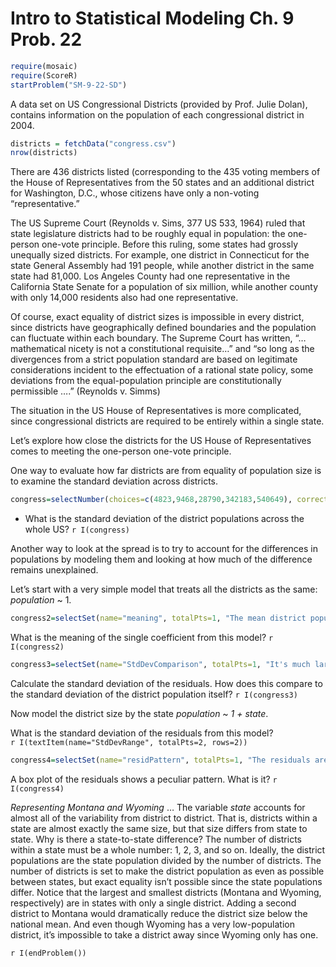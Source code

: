 Intro to Statistical Modeling Ch. 9 Prob. 22
========================================================
```r
require(mosaic)
require(ScoreR)
startProblem("SM-9-22-SD")
```

A data set on US Congressional Districts (provided by Prof. Julie Dolan), contains information on the population of each
congressional district in 2004.  
```r
districts = fetchData("congress.csv")
nrow(districts)
```

There are 436 districts listed (corresponding to the 435 voting members of the House of Representatives from the 50 states and an additional district for Washington, D.C., whose citizens have only a non-voting "representative."

The US Supreme Court  (Reynolds v. Sims, 377 US 533, 1964) ruled that state legislature districts had to be roughly equal in population: the one-person one-vote principle. Before this ruling, some states had grossly unequally sized districts.  For example,  one district in Connecticut for the state General Assembly had 191 people, while another district in the same state had 81,000.
Los Angeles County had one representative in the California State Senate for a population of six million, while another county with only 14,000 residents also had one representative.

Of course, exact equality of district sizes is impossible in every district, since districts have geographically defined boundaries and the population can fluctuate within each boundary.  The Supreme Court has written, "... mathematical nicety is not a constitutional requisite..." and "so long as the divergences from a strict population standard are based on legitimate considerations incident to the effectuation of a rational state policy, some deviations from the equal-population principle are constitutionally permissible ...." (Reynolds v. Simms)

The situation in the US House of Representatives is more complicated, since congressional districts are required to be entirely within a single state.

Let's explore how close the districts for the US House of Representatives comes to meeting the one-person one-vote principle.

One way to evaluate how far districts are from equality of population size is to examine the standard deviation across districts.

```r
congress=selectNumber(choices=c(4823,9468,28790,342183,540649), correct=c(28790), totalPts=1, name="StdDev")
```
* What is the standard deviation of the district populations
  across the whole US? `r I(congress)`

Another way to look at the spread is to try to account for the differences in populations by modeling them and looking at how much of the difference remains
unexplained. 

Let's start with a very simple model that treats all the districts as
the same: *population* ~ 1.  

```r
congress2=selectSet(name="meaning", totalPts=1, "The mean district population across all states."=FALSE, "The mean district population across all districts."=TRUE, "The median population across all districts."=FALSE, "The median population across all states."=FALSE, "None of the above."=FALSE)
```
What is the meaning of the single coefficient from this model? `r I(congress2)`

```r
congress3=selectSet(name="StdDevComparison", totalPts=1, "It's much larger"=FALSE, "It's somewhat larger"=FALSE, "It's exactly the same"=TRUE, "It's much smaller"=FALSE)
```
Calculate the standard deviation of the residuals.  How does this compare to the standard deviation of the district population itself? `r I(congress3)`

Now model the district size by the state *population* ~ *1 + state*.

What is the standard deviation of the residuals from this model?     
`r I(textItem(name="StdDevRange", totalPts=2, rows=2))`

```r
congress4=selectSet(name="residPattern", totalPts=1, "The residuals are all the same."=FALSE, "Every residual is an outlier."=FALSE, "The residuals are almost all very close to zero, except for a few outliers."=TRUE)
```
A box plot of the residuals shows a peculiar pattern.  What is it? `r I(congress4)`

*Representing Montana and Wyoming* ... The variable *state* accounts for almost all of the variability from district to district.  That is, districts within a state are almost exactly the same size, but that size differs from state to state.  Why is there a state-to-state difference?  The number of districts within a state must be a whole number: 1, 2, 3, and so on.  Ideally, the district populations are the state population divided by the number of districts.  The number of districts is set to make the district population as even as possible between states, but exact equality isn't possible since the state populations differ. Notice that the largest and smallest districts (Montana and Wyoming, respectively) are in states with only a single district.  Adding a second district to Montana would dramatically reduce the district size below the national mean.  And even though Wyoming has a very low-population district, it's impossible to take a district away since Wyoming only has one.

`r I(endProblem())`